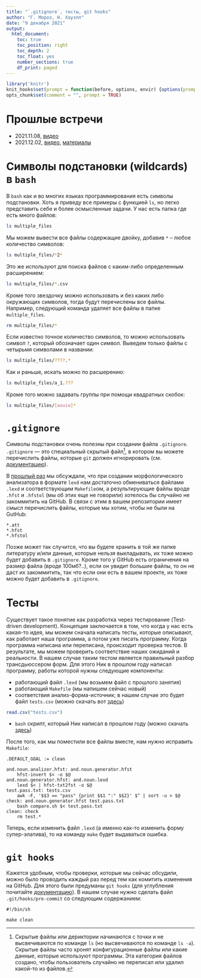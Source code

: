 ```yaml
---
title: "`.gitignore`, тесты, git hooks"
author: "Г. Мороз, Н. Хауэлл"
date: "9 декабря 2021"
output: 
  html_document:
    toc: true
    toc_position: right
    toc_depth: 2
    toc_float: yes
    number_sections: true
    df_print: paged
---
```


```r
library('knitr')
knit_hooks$set(prompt = function(before, options, envir) {options(prompt = "$ ")})
opts_chunk$set(comment = "", prompt = TRUE)
```

# Прошлые встречи

* 2021.11.08, [видео](https://youtu.be/oslfxrYjt_A)
* 2021.12.02, [видео](https://youtu.be/3ULre3nuIhU), [материалы](https://agricolamz.github.io/2021.12.02_intro_to_linux_lexd_github_makefiles/)

# Cимволы подстановки (wildcards) в `bash`

В `bash` как и во многих языках программирования есть символы подстановки. Хоть я приведу все примеры с функцией `ls`, но легко представить себе и более осмысленные задачи. У нас есть папка где есть много файлов:

```bash
ls multiple_files
```

Мы можем вывести все файлы содержащие двойку, добавив `*` -- любое количество символов:

```bash
ls multiple_files/*2*
```

Это же используют для поиска файлов с каким-либо определенным расширением:

```bash
ls multiple_files/*.csv
```

Кроме того звездочку можно использовать и без каких либо окружающих символов, тогда будут перечислены все файлы. Например, следующий команда удаляет все файлы в папке `multiple_files`.

```bash
rm multiple_files/*
```

Если известно точное количество символов, то можно использовать символ `?`, который обозначает один символ. Выведем только файлы с четырьмя символами в названии:

```bash
ls multiple_files/????.*
```

Как и раньше, искать можно по расшерению:

```bash
ls multiple_files/a_1.???
```

Кроме того можно задавать группы при помощи квадратных скобок:

```bash
ls multiple_files/[aouie]*
```

# `.gitignore`
Символы подстановки очень полезны при создании файла `.gitignore`. `.gitignore` --- это специальный скрытый файл[^hidden], в котором вы можете перечислить файлы, которые `git` должен игнорировать (см. [документацию](https://git-scm.com/docs/gitignore)). 

[^hidden]: Скрытые файлы или дериктории начинаются с точки и не высвечиваются по команде `ls` (но высвечиваются по команде `ls -a`). Скрытые файлы часто хронят конфигурационные файлы или какие данные, которые используют программы. Эта категория файлов создано, чтобы пользователь случайно не переписал или удалил какой-то из файлов. 

В [прошлый раз](https://agricolamz.github.io/2021.12.02_intro_to_linux_lexd_github_makefiles/) мы обсуждали, что при создании морфологического анализатора в формате `lexd` нам достаточно обмениваться файлами `.lexd` и соответствующим `Makefile`ом, а результирующие файлы вроде `.hfst` и `.hfstol` (мы об этих еще не говорили) хотелось бы случайно не закоммитить на GitHub. В связи с этим в вашем репозитории имеет смысл перечислить файлы, которые мы хотим, чтобы не были на GutHub:

```.gitignore
*.att
*.hfst
*.hfstol
```

Позже может так случится, что вы будете хранить в той же папке литературу и/или данные, которые нельзя выкладывать, их тоже можно будет добавить в `.gitignore`. Кроме того у GitHub есть ограничения на размер файла (вроде 100мб?..), если он увидит большие файлы, то он не даст их закоммитить, так что если они есть в вашем проекте, их тоже можно будет добавить в `.gitignore`.

# Тесты

Существует такое понятие как разработка через тестирование (Test-driven development). Концепция заключается в том, что когда у нас есть какая-то идея, мы можем сначала написать тесты, которые описывают, как работает наша программа, а потом уже писать программу. Когда программа написана или переписана, происходит проверка тестов. В результате, мы можем проверить соответствие наших ожиданий и реальности. В нашем случае таким тестом является правильный разбор трансдьюссером форм. Для этого Ник в прошлом году написал программу, работы которой нужны следующие компоненты:

* работающий файл `.lexd` (мы возьмем файл с прошлого занятия)
* работающий `Makefile` (мы напишем сейчас новый)
* соответствия анализ-форма-источник; в нашем случае это будет файл `tests.csv` (можно скачать вот [здесь](https://raw.githubusercontent.com/agricolamz/2021.12.09_gitignore_tests_githooks/master/tests.csv))

```r
read.csv("tests.csv")
```

* `bash` скрипт, который Ник написал в прошлом году (можно скачать [здесь](https://raw.githubusercontent.com/agricolamz/2021.12.09_gitignore_tests_githooks/master/compare.sh))

После того, как мы поместили все файлы вместе, нам нужно исправить `Makefile`:

```
.DEFAULT_GOAL := clean

and.noun.analizer.hfst: and.noun.generator.hfst
	hfst-invert $< -o $@
and.noun.generator.hfst: and.noun.lexd
	lexd $< | hfst-txt2fst -o $@
test.pass.txt: tests.csv
	awk -F, '$$3 == "pass" {print $$1 ":" $$2}' $^ | sort -u > $@
check: and.noun.generator.hfst test.pass.txt
	bash compare.sh $< test.pass.txt
clean: check
	rm test.*
```

Теперь, если изменить файл `.lexd` (а именно как-то изменить форму супер-элатива), то на команду `make` будет выдаваться ошибка.

# `git hooks`

Кажется удобным, чтобы проверки, которые мы сейчас обсудили, можно было проводить каждый раз перед тем как комитить изменения на GitHub. Для этого были предуманы `git hooks` (для углубления почитайте [документацию](https://git-scm.com/book/en/v2/Customizing-Git-Git-Hooks)). В нашем случае нужно сделать файл `.git/hooks/pre-commit` со следующим содержанием:

```
#!/bin/sh

make clean
```
